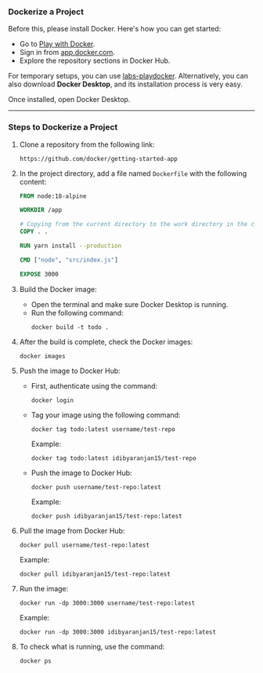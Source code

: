 ### Dockerize a Project

Before this, please install Docker. Here's how you can get started:

- Go to [Play with Docker](https://www.docker.com/play-with-docker/).
- Sign in from [app.docker.com](https://app.docker.com).
- Explore the repository sections in Docker Hub.

For temporary setups, you can use [labs-playdocker](https://labs.play-with-docker.com/). Alternatively, you can also download **Docker Desktop**, and its installation process is very easy.

Once installed, open Docker Desktop.

---

### Steps to Dockerize a Project

1. Clone a repository from the following link:

   ```
   https://github.com/docker/getting-started-app
   ```

2. In the project directory, add a file named `Dockerfile` with the following content:

   ```dockerfile
   FROM node:18-alpine

   WORKDIR /app

   # Copying from the current directory to the work directory in the container
   COPY . .

   RUN yarn install --production

   CMD ["node", "src/index.js"]

   EXPOSE 3000
   ```

3. Build the Docker image:

   - Open the terminal and make sure Docker Desktop is running.
   - Run the following command:
     ```shell
     docker build -t todo .
     ```

4. After the build is complete, check the Docker images:

   ```shell
   docker images
   ```

5. Push the image to Docker Hub:

   - First, authenticate using the command:
     ```shell
     docker login
     ```
   - Tag your image using the following command:
     ```shell
     docker tag todo:latest username/test-repo
     ```
     Example:
     ```shell
     docker tag todo:latest idibyaranjan15/test-repo
     ```
   - Push the image to Docker Hub:
     ```shell
     docker push username/test-repo:latest
     ```
     Example:
     ```shell
     docker push idibyaranjan15/test-repo:latest
     ```

6. Pull the image from Docker Hub:

   ```shell
   docker pull username/test-repo:latest
   ```

   Example:

   ```shell
   docker pull idibyaranjan15/test-repo:latest
   ```

7. Run the image:

   ```shell
   docker run -dp 3000:3000 username/test-repo:latest
   ```

   Example:

   ```shell
   docker run -dp 3000:3000 idibyaranjan15/test-repo:latest
   ```

8. To check what is running, use the command:
   ```shell
   docker ps
   ```
